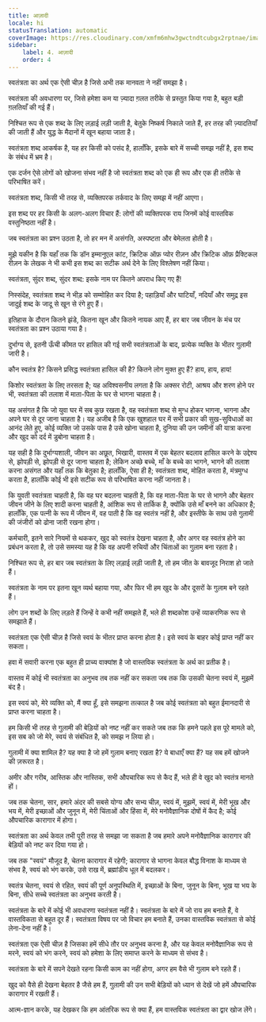 ```yaml
---
title: आज़ादी
locale: hi
statusTranslation: automatic
coverImage: https://res.cloudinary.com/xmfm6mhw3gwctndtcubgx2rptnae/image/upload/v1741354419/small_cover_la_gran_rebelion_28716e29d2.webp
sidebar:
    label: 4. आज़ादी
    order: 4
---
```

स्वतंत्रता का अर्थ एक ऐसी चीज़ है जिसे अभी तक मानवता ने नहीं समझा है।

स्वतंत्रता की अवधारणा पर, जिसे हमेशा कम या ज़्यादा ग़लत तरीके से प्रस्तुत किया गया है, बहुत बड़ी ग़लतियाँ की गई हैं।

निश्चित रूप से एक शब्द के लिए लड़ाई लड़ी जाती है, बेतुके निष्कर्ष निकाले जाते हैं, हर तरह की ज़्यादतियाँ की जाती हैं और युद्ध के मैदानों में खून बहाया जाता है।

स्वतंत्रता शब्द आकर्षक है, यह हर किसी को पसंद है, हालाँकि, इसके बारे में सच्ची समझ नहीं है, इस शब्द के संबंध में भ्रम है।

एक दर्जन ऐसे लोगों को खोजना संभव नहीं है जो स्वतंत्रता शब्द को एक ही रूप और एक ही तरीके से परिभाषित करें।

स्वतंत्रता शब्द, किसी भी तरह से, व्यक्तिपरक तर्कवाद के लिए समझ में नहीं आएगा।

इस शब्द पर हर किसी के अलग-अलग विचार हैं: लोगों की व्यक्तिपरक राय जिनमें कोई वास्तविक वस्तुनिष्ठता नहीं है।

जब स्वतंत्रता का प्रश्न उठता है, तो हर मन में असंगति, अस्पष्टता और बेमेलता होती है।

मुझे यकीन है कि यहाँ तक कि डॉन इम्मानुएल कांट, क्रिटिक ऑफ़ प्योर रीज़न और क्रिटिक ऑफ़ प्रैक्टिकल रीज़न के लेखक ने भी कभी इस शब्द का सटीक अर्थ देने के लिए विश्लेषण नहीं किया।

स्वतंत्रता, सुंदर शब्द, सुंदर शब्द: इसके नाम पर कितने अपराध किए गए हैं!

निस्संदेह, स्वतंत्रता शब्द ने भीड़ को सम्मोहित कर दिया है; पहाड़ियाँ और घाटियाँ, नदियाँ और समुद्र इस जादुई शब्द के जादू से खून से रंगे हुए हैं।

इतिहास के दौरान कितने झंडे, कितना खून और कितने नायक आए हैं, हर बार जब जीवन के मंच पर स्वतंत्रता का प्रश्न उठाया गया है।

दुर्भाग्य से, इतनी ऊँची कीमत पर हासिल की गई सभी स्वतंत्रताओं के बाद, प्रत्येक व्यक्ति के भीतर गुलामी जारी है।

कौन स्वतंत्र है? किसने प्रसिद्ध स्वतंत्रता हासिल की है? कितने लोग मुक्त हुए हैं? हाय, हाय, हाय!

किशोर स्वतंत्रता के लिए तरसता है; यह अविश्वसनीय लगता है कि अक्सर रोटी, आश्रय और शरण होने पर भी, स्वतंत्रता की तलाश में माता-पिता के घर से भागना चाहता है।

यह असंगत है कि जो युवा घर में सब कुछ रखता है, वह स्वतंत्रता शब्द से मुग्ध होकर भागना, भागना और अपने घर से दूर जाना चाहता है। यह अजीब है कि एक खुशहाल घर में सभी प्रकार की सुख-सुविधाओं का आनंद लेते हुए, कोई व्यक्ति जो उसके पास है उसे खोना चाहता है, दुनिया की उन जमीनों की यात्रा करना और खुद को दर्द में डुबोना चाहता है।

यह सही है कि दुर्भाग्यशाली, जीवन का अछूत, भिखारी, वास्तव में एक बेहतर बदलाव हासिल करने के उद्देश्य से, झोपड़ी से, झोपड़ी से दूर जाना चाहता है; लेकिन अच्छे बच्चे, माँ के बच्चे का भागने, भागने की तलाश करना असंगत और यहाँ तक कि बेतुका है; हालाँकि, ऐसा ही है; स्वतंत्रता शब्द, मोहित करता है, मंत्रमुग्ध करता है, हालाँकि कोई भी इसे सटीक रूप से परिभाषित करना नहीं जानता है।

कि युवती स्वतंत्रता चाहती है, कि वह घर बदलना चाहती है, कि वह माता-पिता के घर से भागने और बेहतर जीवन जीने के लिए शादी करना चाहती है, आंशिक रूप से तार्किक है, क्योंकि उसे माँ बनने का अधिकार है; हालाँकि, एक पत्नी के रूप में जीवन में, वह पाती है कि वह स्वतंत्र नहीं है, और इस्तीफे के साथ उसे गुलामी की जंजीरों को ढोना जारी रखना होगा।

कर्मचारी, इतने सारे नियमों से थककर, खुद को स्वतंत्र देखना चाहता है, और अगर वह स्वतंत्र होने का प्रबंधन करता है, तो उसे समस्या यह है कि वह अपनी रुचियों और चिंताओं का गुलाम बना रहता है।

निश्चित रूप से, हर बार जब स्वतंत्रता के लिए लड़ाई लड़ी जाती है, तो हम जीत के बावजूद निराश हो जाते हैं।

स्वतंत्रता के नाम पर इतना खून व्यर्थ बहाया गया, और फिर भी हम खुद के और दूसरों के गुलाम बने रहते हैं।

लोग उन शब्दों के लिए लड़ते हैं जिन्हें वे कभी नहीं समझते हैं, भले ही शब्दकोश उन्हें व्याकरणिक रूप से समझाते हैं।

स्वतंत्रता एक ऐसी चीज़ है जिसे स्वयं के भीतर प्राप्त करना होता है। इसे स्वयं के बाहर कोई प्राप्त नहीं कर सकता।

हवा में सवारी करना एक बहुत ही प्राच्य वाक्यांश है जो वास्तविक स्वतंत्रता के अर्थ का प्रतीक है।

वास्तव में कोई भी स्वतंत्रता का अनुभव तब तक नहीं कर सकता जब तक कि उसकी चेतना स्वयं में, मुझमें बंद है।

इस स्वयं को, मेरे व्यक्ति को, मैं क्या हूँ, इसे समझना तत्काल है जब कोई स्वतंत्रता को बहुत ईमानदारी से प्राप्त करना चाहता है।

हम किसी भी तरह से गुलामी की बेड़ियों को नष्ट नहीं कर सकते जब तक कि हमने पहले इस पूरे मामले को, इस सब को जो मेरे, स्वयं से संबंधित है, को समझ न लिया हो।

गुलामी में क्या शामिल है? यह क्या है जो हमें गुलाम बनाए रखता है? ये बाधाएँ क्या हैं? यह सब हमें खोजने की ज़रूरत है।

अमीर और गरीब, आस्तिक और नास्तिक, सभी औपचारिक रूप से कैद हैं, भले ही वे खुद को स्वतंत्र मानते हों।

जब तक चेतना, सार, हमारे अंदर की सबसे योग्य और सभ्य चीज़, स्वयं में, मुझमें, स्वयं में, मेरी भूख और भय में, मेरी इच्छाओं और जुनून में, मेरी चिंताओं और हिंसा में, मेरे मनोवैज्ञानिक दोषों में कैद है; कोई औपचारिक कारागार में होगा।

स्वतंत्रता का अर्थ केवल तभी पूरी तरह से समझा जा सकता है जब हमारे अपने मनोवैज्ञानिक कारागार की बेड़ियों को नष्ट कर दिया गया हो।

जब तक "स्वयं" मौजूद है, चेतना कारागार में रहेगी; कारागार से भागना केवल बौद्ध विनाश के माध्यम से संभव है, स्वयं को भंग करके, उसे राख में, ब्रह्मांडीय धूल में बदलकर।

स्वतंत्र चेतना, स्वयं से रहित, स्वयं की पूर्ण अनुपस्थिति में, इच्छाओं के बिना, जुनून के बिना, भूख या भय के बिना, सीधे सच्चे स्वतंत्रता का अनुभव करती है।

स्वतंत्रता के बारे में कोई भी अवधारणा स्वतंत्रता नहीं है। स्वतंत्रता के बारे में जो राय हम बनाते हैं, वे वास्तविकता से बहुत दूर हैं। स्वतंत्रता विषय पर जो विचार हम बनाते हैं, उनका वास्तविक स्वतंत्रता से कोई लेना-देना नहीं है।

स्वतंत्रता एक ऐसी चीज़ है जिसका हमें सीधे तौर पर अनुभव करना है, और यह केवल मनोवैज्ञानिक रूप से मरने, स्वयं को भंग करने, स्वयं को हमेशा के लिए समाप्त करने के माध्यम से संभव है।

स्वतंत्रता के बारे में सपने देखते रहना किसी काम का नहीं होगा, अगर हम वैसे भी गुलाम बने रहते हैं।

खुद को वैसे ही देखना बेहतर है जैसे हम हैं, गुलामी की उन सभी बेड़ियों को ध्यान से देखें जो हमें औपचारिक कारागार में रखती हैं।

आत्म-ज्ञान करके, यह देखकर कि हम आंतरिक रूप से क्या हैं, हम वास्तविक स्वतंत्रता का द्वार खोज लेंगे।

